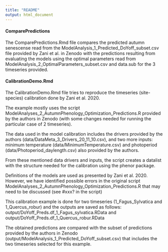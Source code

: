```yaml
---
title: "README"
output: html_document
---
```


#### ComparePredictions
The ComparePredictions.Rmd file compares the predicted autumn senescense read from the ModelAnalysis_1_Predicted_DoYoff_subset.csv file provided by Zani et al. in Zenodo with the predictions resulting from evaluating the models using the optimal parameters read from ModelAnalysis_2_OptimalParameters_subset.csv and data.sub for the 3 timeseries provided.

#### CalibrationDemo.Rmd
The CalibrationDemo.Rmd file tries to reproduce the timeseries (site-species) calibration done by Zani et al. 2020.

The example mostly uses the script ModelAnalyses_2_AutumnPhenology_Optimization_Predictions.R provided by the authors in Zenodo (with some changes needed for running the particular case of 2 timeseries).

The data used in the model calibration includes the drivers provided by the authors (data/DataMeta_3_Drivers_20_11_10.csv), and two more inputs: minimum temperature (data/MinimumTemperature.csv) and photoperiod (data/Photoperiod_daylength.csv) also provided by the authors. 

From these mentioned data drivers and inputs, the script creates a datalist with the structure needed for the calibration using the phenor package.

Definitions of the models are used as presented by Zani et al. 2020. However, we have identified possible errors in the original script ModelAnalyses_2_AutumnPhenology_Optimization_Predictions.R that may need to be discussed (see #xxx? in the script)

This calibration example is done for two timeseries (1_Fagus_Sylvatica and 1_Quercus_robur) and the outputs are saved as follows: output/DoYoff_Preds.df_1_Fagus_sylvatica.RData and output/DoYoff_Preds.df_1_Quercus_robur.RData 

The obtained predictions are compared with the subset of predictions provided by the authors in Zenodo (output/ModelAnalysis_1_Predicted_DoYoff_subset.csv) that includes the two timeseries selected for this example.

